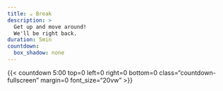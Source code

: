 ```yaml
---
title: ☕ Break
description: >
  Get up and move around!
  We'll be right back.
duration: 5min
countdown:
  box_shadow: none
---
```


```{=html}
<style>
:root {
  --countdown-color-running-background: var(--bs-white);
  --countdown-color-running-text: var(--bs-teal);
}
</style>
```

::: {.column-screen-inset-right .position-relative style="height: 80vh"}
{{< countdown 5:00 top=0 left=0 right=0 bottom=0 class="countdown-fullscreen" margin=0 font_size="20vw" >}}
:::